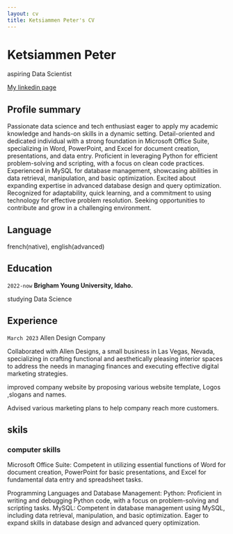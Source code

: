 ```yaml
---
layout: cv
title: Ketsiammen Peter's CV
---
```

# Ketsiammen Peter
aspiring Data Scientist

<a href="www.linkedin.com/in/ketsiammen-monthe-yann-peter-b690ab263">My linkedin page</a>
</div>


## Profile summary

Passionate data science and tech enthusiast eager to apply my academic knowledge and hands-on skills in a dynamic setting. Detail-oriented and dedicated individual with a strong foundation in Microsoft Office Suite, specializing in Word, PowerPoint, and Excel for document creation, presentations, and data entry. Proficient in leveraging Python for efficient problem-solving and scripting, with a focus on clean code practices. Experienced in MySQL for database management, showcasing abilities in data retrieval, manipulation, and basic optimization. Excited about expanding expertise in advanced database design and query optimization. Recognized for adaptability, quick learning, and a commitment to using technology for effective problem resolution. Seeking opportunities to contribute and grow in a challenging environment.



## Language
french(native), english(advanced)


## Education

`2022-now`
__Brigham Young University, Idaho.__

studying Data Science



## Experience

`March 2023`
Allen Design Company

Collaborated with Allen Designs, a small business in Las Vegas, Nevada, specializing in crafting functional and aesthetically pleasing interior spaces to address the needs in managing finances and executing effective digital marketing strategies.

improved company website by proposing various website template, Logos ,slogans and names.

Advised various marketing plans to help company reach more customers.


## skils

### computer skills

Microsoft Office Suite: Competent in utilizing essential functions of Word for document creation, PowerPoint for basic presentations, and Excel for fundamental data entry and spreadsheet tasks. 

Programming Languages and Database Management:  Python: Proficient in writing and debugging Python code, with a focus on problem-solving and scripting tasks.
 MySQL: Competent in database management using MySQL, including data retrieval, manipulation, and basic optimization. Eager to expand skills in database design and advanced query optimization.



<!-- ### Footer

Last updated: May 2013 -->